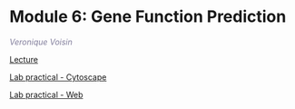 # Module 6: Gene Function Prediction  

  *<font color="#827e9c">Veronique Voisin</font>*
  
  [Lecture](./lectures/Pathways2020_Module6_lectureGeneFunctionPrediction_veronique.pdf)  
  
  [Lab practical - Cytoscape](#genemania_cytoscape)   
  
  [Lab practical - Web](#genemania_web)  
